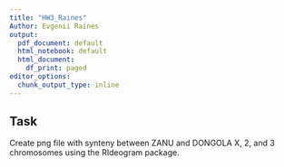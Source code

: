 ```yaml
---
title: "HW3_Raines"
Author: Evgenii Raines
output:
  pdf_document: default
  html_notebook: default
  html_document:
    df_print: paged
editor_options: 
  chunk_output_type: inline
---
```


## Task


Create png file with synteny between ZANU and DONGOLA X, 2, and 3 chromosomes using the RIdeogram package.